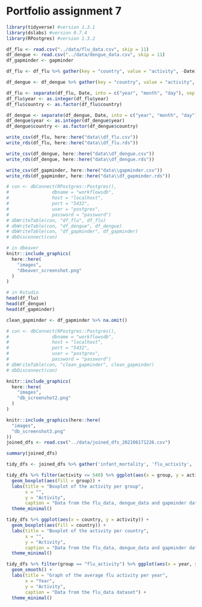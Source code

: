 # Portfolio assignment 7

```r
library(tidyverse) #version 1.3.1
library(dslabs) #version 0.7.4
library(RPostgres) #version 1.3.2
```

```r
df_flu <- read.csv("../data/flu_data.csv", skip = 11)
df_dengue <- read.csv("../data/dengue_data.csv", skip = 11)
df_gapminder <- gapminder
```

```r
df_flu <- df_flu %>% gather(key = "country", value = "activity", -Date)

df_dengue <- df_dengue %>% gather(key = "country", value = "activity", -Date)
```

```r
df_flu <- separate(df_flu, Date, into = c("year", "month", "day"), sep = '-') 
df_flu$year <- as.integer(df_flu$year)
df_flu$country <- as.factor(df_flu$country)

df_dengue <- separate(df_dengue, Date, into = c("year", "month", "day"), sep = '-') 
df_dengue$year <- as.integer(df_dengue$year)
df_dengue$country <- as.factor(df_dengue$country)
```

```r
write_csv(df_flu, here::here("data\\df_flu.csv"))
write_rds(df_flu, here::here("data\\df_flu.rds"))

write_csv(df_dengue, here::here("data\\df_dengue.csv"))
write_rds(df_dengue, here::here("data\\df_dengue.rds"))

write_csv(df_gapminder, here::here("data\\gapminder.csv"))
write_rds(df_gapminder, here::here("data\\df_gapminder.rds"))
```

``` r
# con <- dbConnect(RPostgres::Postgres(),
#                dbname = "workflowsdb",
#                host = "localhost",
#                port = "5432",
#                user = "postgres",
#                password = "password")
# dbWriteTable(con, "df_flu", df_flu)
# dbWriteTable(con, "df_dengue", df_dengue)
# dbWriteTable(con, "df_gapminder", df_gapminder)
# dbDisconnect(con)
```

```r
# in dbeaver
knitr::include_graphics(
  here::here(
    "images",
    "dbeaver_screenshot.png"
  )
)

# in Rstudio
head(df_flu)
head(df_dengue)
head(df_gapminder)
```

```r
clean_gapminder <- df_gapminder %>% na.omit()

# con <- dbConnect(RPostgres::Postgres(),
#                dbname = "workflowsdb",
#                host = "localhost",
#                port = "5432",
#                user = "postgres",
#                password = "password")
# dbWriteTable(con, "clean_gapminder", clean_gapminder)
# dbDisconnect(con)

knitr::include_graphics(
  here::here(
    "images",
    "db_screenshot2.png"
  )
)
```

```r
knitr::include_graphics(here::here(
  "images",
  "db_screenshot3.png"
))
joined_dfs <- read.csv("../data/joined_dfs_202106171226.csv")

summary(joined_dfs)

tidy_dfs <- joined_dfs %>% gather('infant_mortality', 'flu_activity', 'dengue_activity', key = "group", value = "activity", na.rm = TRUE)

tidy_dfs %>% filter(activity <= 540) %>% ggplot(aes(x = group, y = activity)) +
  geom_boxplot(aes(fill = group)) +
  labs(title = "Boxplot of the activity per group",
       x = "",
       y = "Activity",
       caption = "Data from the flu_data, dengue_data and gapminder datasets") +
  theme_minimal()

tidy_dfs %>% ggplot(aes(x = country, y = activity)) +
  geom_boxplot(aes(fill = country)) +
  labs(title = "Boxplot of the activity per country",
       x = "",
       y = "Activity",
       caption = "Data from the flu_data, dengue_data and gapminder datasets") +
  theme_minimal()

tidy_dfs %>% filter(group == "flu_activity") %>% ggplot(aes(x = year, y = activity)) +
  geom_smooth() +
  labs(title = "Graph of the average flu activity per year",
       x = "Year",
       y = "Activity",
       caption = "Data from the flu_data dataset") +
  theme_minimal()
```